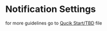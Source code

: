# Notification Settings

for more guidelines go to [Qucik Start/TBD](/docs/quickstart/quick_tbd) file
